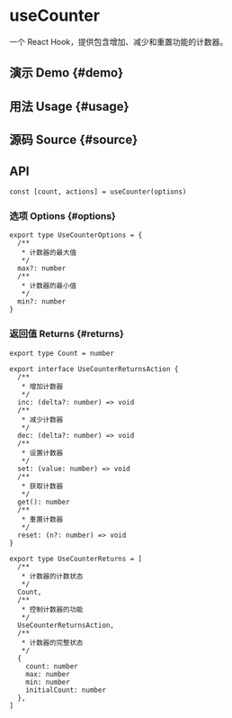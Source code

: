 # useCounter


<HooksType category="State" />

一个 React Hook，提供包含增加、减少和重置功能的计数器。

## 演示 Demo \{#demo}


<App />

## 用法 Usage \{#usage}



## 源码 Source \{#source}


<Source />

## API

```tsx
const [count, actions] = useCounter(options)
```

### 选项 Options \{#options}

```tsx
export type UseCounterOptions = {
  /**
   * 计数器的最大值
   */
  max?: number
  /**
   * 计数器的最小值
   */
  min?: number
}
```

### 返回值 Returns \{#returns}

```tsx
export type Count = number

export interface UseCounterReturnsAction {
  /**
   * 增加计数器
   */
  inc: (delta?: number) => void
  /**
   * 减少计数器
   */
  dec: (delta?: number) => void
  /**
   * 设置计数器
   */
  set: (value: number) => void
  /**
   * 获取计数器
   */
  get(): number
  /**
   * 重置计数器
   */
  reset: (n?: number) => void
}

export type UseCounterReturns = [
  /**
   * 计数器的计数状态
   */
  Count,
  /**
   * 控制计数器的功能
   */
  UseCounterReturnsAction,
  /**
   * 计数器的完整状态
   */
  {
    count: number
    max: number
    min: number
    initialCount: number
  },
]
```
